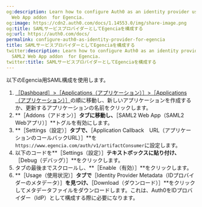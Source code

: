 ```yaml
---
og:description: Learn how to configure Auth0 as an identity provider using the SAML2
  Web App addon  for Egencia.
og:image: https://cdn2.auth0.com/docs/1.14553.0/img/share-image.png
og:title: SAMLサービスプロバイダーとしてEgenciaを構成する
og:url: https://auth0.com/docs/
permalink: configure-auth0-as-identity-provider-for-egencia
title: SAMLサービスプロバイダーとしてEgenciaを構成する
twitter:description: Learn how to configure Auth0 as an identity provider using the
  SAML2 Web App addon  for Egencia.
twitter:title: SAMLサービスプロバイダーとしてEgenciaを構成する
---
```


以下のEgencia用SAML構成を使用します。

1. [［Dashboard］>［Applications（アプリケーション）］>［Applications（アプリケーション）］](%24%7Bmanage_url%7D/#/applications)の順に移動し、新しいアプリケーションを作成するか、更新するアプリケーションの名前をクリックします。
2. **［Addons（アドオン）］**タブに移動し、**［SAML2 Web App（SAML2 Webアプリ）］**トグルを有効にします。
3. **［Settings（設定）］**タブで、**［Application Callback　URL（アプリケーションのコールバックURL）］**を`https://www.egencia.com/auth/v1/artifactConsumer`に設定します。
4. 以下のコードを**［Settings（設定）］**テキストボックスに貼り付け、**［Debug（デバッグ）］**をクリックします。
5. タブの最後までスクロールし、**［Enable（有効）］**をクリックします。
6. **［Usage（使用状況）］**タブで**［Identity Provider Metadata（IDプロバイダーのメタデータ）］**を見つけ、**［Download（ダウンロード）］**をクリックしてメタデータファイルをダウンロードします。これは、Auth0をIDプロバイダー（IdP）として構成する際に必要になります。
